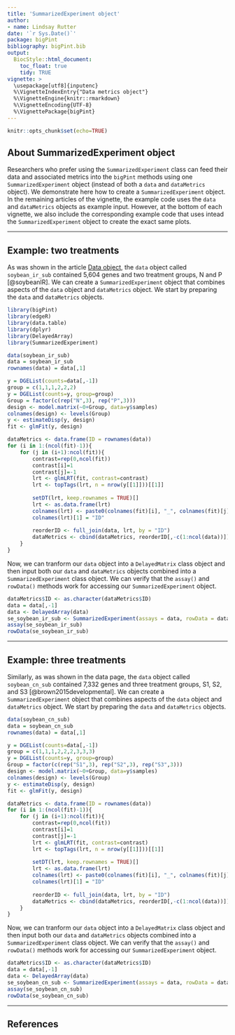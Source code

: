 ```yaml
---
title: 'SummarizedExperiment object'
author:
- name: Lindsay Rutter
date: '`r Sys.Date()`'
package: bigPint
bibliography: bigPint.bib
output:
  BiocStyle::html_document:
    toc_float: true
    tidy: TRUE
vignette: >
  \usepackage[utf8]{inputenc}
  %\VignetteIndexEntry{"Data metrics object"}
  %\VignetteEngine{knitr::rmarkdown}
  %\VignetteEncoding{UTF-8}
  %\VignettePackage{bigPint}
---
```


```r
knitr::opts_chunk$set(echo=TRUE)
```

## About SummarizedExperiment object

Researchers who prefer using the `SummarizedExperiment` class can feed their data and associated metrics into the `bigPint` methods using one `SummarizedExperiment` object (instead of both a `data` and `dataMetrics` object). We demonstrate here how to create a `SummarizedExperiment` object. In the remaining articles of the vignette, the example code uses the `data` and `dataMetrics` objects as example input. However, at the bottom of each vignette, we also include the corresponding example code that uses intead the `SummarizedExperiment` object to create the exact same plots.

____________________________________________________________________________________

## Example: two treatments

As was shown in the article [Data object](https://lindsayrutter.github.io/bigPint/articles/data.html), the `data` object called `soybean_ir_sub` contained 5,604 genes and two treatment groups, N and P [@soybeanIR]. We can create a `SummarizedExperiment` object that combines aspects of the `data` object and `dataMetrics` object. We start by preparing the `data` and `dataMetrics` objects.

```r
library(bigPint)
library(edgeR)
library(data.table)
library(dplyr)
library(DelayedArray)
library(SummarizedExperiment)

data(soybean_ir_sub)
data = soybean_ir_sub
rownames(data) = data[,1]

y = DGEList(counts=data[,-1])
group = c(1,1,1,2,2,2)
y = DGEList(counts=y, group=group)
Group = factor(c(rep("N",3), rep("P",3)))
design <- model.matrix(~0+Group, data=y$samples)
colnames(design) <- levels(Group)
y <- estimateDisp(y, design)
fit <- glmFit(y, design)

dataMetrics <- data.frame(ID = rownames(data))
for (i in 1:(ncol(fit)-1)){
    for (j in (i+1):ncol(fit)){
        contrast=rep(0,ncol(fit))
        contrast[i]=1
        contrast[j]=-1
        lrt <- glmLRT(fit, contrast=contrast)
        lrt <- topTags(lrt, n = nrow(y[[1]]))[[1]]
        
        setDT(lrt, keep.rownames = TRUE)[]
        lrt <- as.data.frame(lrt)
        colnames(lrt) <- paste0(colnames(fit)[i], "_", colnames(fit)[j], ".", colnames(lrt))
        colnames(lrt)[1] = "ID"
        
        reorderID <- full_join(data, lrt, by = "ID")
        dataMetrics <- cbind(dataMetrics, reorderID[,-c(1:ncol(data))])
    }
}
```

Now, we can tranform our `data` object into a `DelayedMatrix` class object and then input both our `data` and `dataMetrics` objects combined into a `SummarizedExperiment` class object. We can verify that the `assay()` and `rowData()` methods work for accessing our `SummarizedExperiment` object.

```r
dataMetrics$ID <- as.character(dataMetrics$ID)
data = data[,-1]
data <- DelayedArray(data)
se_soybean_ir_sub <- SummarizedExperiment(assays = data, rowData = dataMetrics)
assay(se_soybean_ir_sub)
rowData(se_soybean_ir_sub)
```

____________________________________________________________________________________

## Example: three treatments

Similarly, as was shown in the data page, the `data` object called `soybean_cn_sub` contained 7,332 genes and three treatment groups, S1, S2, and S3 [@brown2015developmental]. We can create a `SummarizedExperiment` object that combines aspects of the `data` object and `dataMetrics` object. We start by preparing the `data` and `dataMetrics` objects.

```r
data(soybean_cn_sub)
data = soybean_cn_sub
rownames(data) = data[,1]

y = DGEList(counts=data[,-1])
group = c(1,1,1,2,2,2,3,3,3)
y = DGEList(counts=y, group=group)
Group = factor(c(rep("S1",3), rep("S2",3), rep("S3",3)))
design <- model.matrix(~0+Group, data=y$samples)
colnames(design) <- levels(Group)
y <- estimateDisp(y, design)
fit <- glmFit(y, design)

dataMetrics <- data.frame(ID = rownames(data))
for (i in 1:(ncol(fit)-1)){
    for (j in (i+1):ncol(fit)){
        contrast=rep(0,ncol(fit))
        contrast[i]=1
        contrast[j]=-1
        lrt <- glmLRT(fit, contrast=contrast)
        lrt <- topTags(lrt, n = nrow(y[[1]]))[[1]]
        
        setDT(lrt, keep.rownames = TRUE)[]
        lrt <- as.data.frame(lrt)
        colnames(lrt) <- paste0(colnames(fit)[i], "_", colnames(fit)[j], ".", colnames(lrt))
        colnames(lrt)[1] = "ID"
        
        reorderID <- full_join(data, lrt, by = "ID")
        dataMetrics <- cbind(dataMetrics, reorderID[,-c(1:ncol(data))])
    }
}
```

Now, we can tranform our `data` object into a `DelayedMatrix` class object and then input both our `data` and `dataMetrics` objects combined into a `SummarizedExperiment` class object. We can verify that the `assay()` and `rowData()` methods work for accessing our `SummarizedExperiment` object.

```r
dataMetrics$ID <- as.character(dataMetrics$ID)
data = data[,-1]
data <- DelayedArray(data)
se_soybean_cn_sub <- SummarizedExperiment(assays = data, rowData = dataMetrics)
assay(se_soybean_cn_sub)
rowData(se_soybean_cn_sub)
```

____________________________________________________________________________________

## References
